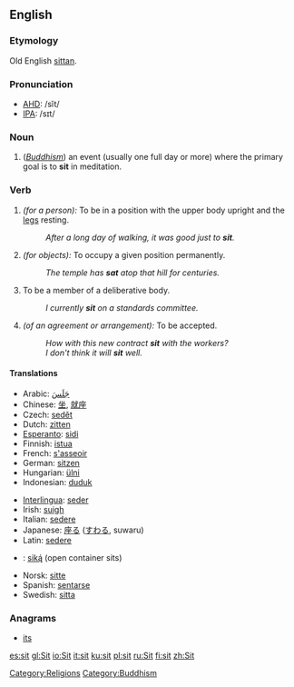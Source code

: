 ==English==

{{rank|formed|fight|agree|765|sit|considerable|private|dinner}}

===Etymology===
Old English [[sittan]].

===Pronunciation===
*[[w:AHD|AHD]]: /sĭt/
*[[w:IPA|IPA]]: /sɪt/

===Noun===
{{en-noun|sit|sits}}

# {{rare}} (''[[Buddhism]]'') an event (usually one full day or more) where the primary goal is to '''sit''' in meditation.

===Verb===
{{irregverb|'''to sit'''|'''[[sits]]'''|'''[[sat]]'''|'''[[sat]]'''|'''[[sitting]]'''}}

# ''(for a person):'' To be in a position with the upper body upright and the [[leg]]s resting.
#: ''After a long day of walking, it was good just to '''sit'''.''
# ''(for objects):'' To occupy a given position permanently.
#: ''The temple has '''sat''' atop that hill for centuries.''
# To be a member of a deliberative body.
#: ''I currently '''sit''' on a standards committee.''
# ''(of an agreement or arrangement):'' To be accepted.
#: ''How with this new contract '''sit''' with the workers?''
#: ''I don't think it will '''sit''' well.''

==== Translations ====
{{top}}
*Arabic: [[جلس|جَلَسَ]]
*Chinese: [[坐]], [[就座]]
*Czech: [[sedět]]
*Dutch: [[zitten]]
*[[Esperanto]]: [[sidi]]
*Finnish: [[istua]]
*French: [[asseoir|s'asseoir]]
*German: [[sitzen]]
*Hungarian: [[ülni]]
*Indonesian: [[duduk]]
{{mid}}
*[[Interlingua]]: [[seder]]
*Irish: [[suigh]]
*Italian: [[sedere]]
*Japanese: [[座る]] ([[すわる]], suwaru)
*Latin: [[sedere]]
*{{nv}}: [[siką́]] (open container sits)
*Norsk: [[sitte]]
*Spanish: [[sentarse]]
*Swedish: [[sitta]]
{{bottom}}

===Anagrams===
*[[its]]

[[Category:Religions]]
[[Category:Buddhism]]

[[es:sit]]
[[gl:Sit]]
[[io:Sit]]
[[it:sit]]
[[ku:sit]]
[[pl:sit]]
[[ru:Sit]]
[[fi:sit]]
[[zh:Sit]]